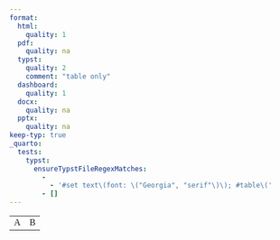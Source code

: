 ```yaml
---
format:
  html:
    quality: 1
  pdf:
    quality: na
  typst:
    quality: 2
    comment: "table only"
  dashboard:
    quality: 1
  docx:
    quality: na
  pptx:
    quality: na
keep-typ: true
_quarto:
  tests:
    typst:
      ensureTypstFileRegexMatches:
        -
          - '#set text\(font: \("Georgia", "serif"\)\); #table\('
        - []
---
```


```{=html}
<table style="font-family: Georgia, serif;">
    <tr><td>A</td><td>B</td></tr>
</table>
```

